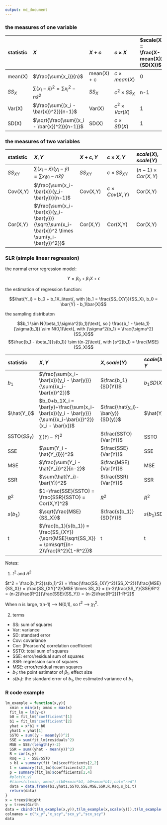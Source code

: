 ```yaml
---
output: md_document
---
```

### the measures of one variable

|statistic|$X$|$X+c$|$c \times X$| $scale(X) = \frac{X-mean(X)}{SD(X)}$|
|:--------|:------------------------|:---------------|:--------------------|:-----|
|mean(X)|$\frac{\sum{x_i}}{n}$|mean(X) + c|$c \times mean(X)$|0|
|$SS_X$|$\sum{(x_i - \bar{x})^2} = \sum{x_i^2} - n\bar{x}^2$|$SS_X$|$c^2 \times SS_X$|n-1|
|Var(X)|$\frac{\sum{(x_i - \bar{x})^2}}{n-1}$|Var(X)|$c^2 \times Var(X)$|1|
|SD(X)|$\sqrt{\frac{\sum{(x_i - \bar{x})^2}}{n-1}}$|SD(X)|$c \times SD(X)$|1|

### the measures of two variables

|statistic|$X,Y$|$X+c,Y$|$c \times X,Y$| $scale(X), scale(Y)$|
|:--------|:------------------------|:---------------|:--------------------|:-----|
|$SS_{XY}$  |$\sum(x_i-\bar{x})(y_i-\bar{y}) = \sum{x_iy_i - n\bar{x}\bar{y}}$|$SS_{XY}$ |$c \times SS_{XY}$|$(n-1) \times  Cor(X,Y)$
|Cov(X,Y)   |$\frac{\sum(x_i-\bar{x})(y_i-\bar{y})}{n-1}$ |Cov(X,Y)|$c \times Cov(X,Y)$|Cor(X,Y)
|Cor(X,Y)   |$\frac{\sum(x_i-\bar{x})(y_i-\bar{y})}{\sqrt{\sum(x_i-\bar{x})^2 \times \sum(y_i-\bar{y})^2}}$|Cor(X,Y)|Cor(X,Y)|Cor(X,Y)

### SLR (simple linear regression)

the normal error regression model:

$$Y = \beta_0 + \beta_1X + \epsilon$$

the estimation of regression function:

$$\hat{Y_i} = b_0 + b_1X_i\text{, with }b_1 = \frac{SS_{XY}}{SS_X}, b_0 = \bar{Y} - b_1\bar{X}$$


the sampling distributon

$$b_1  \sim N(\beta_1,\sigma^2(b_1))\text{, so } \frac{b_1 - \beta_1}{\sigma(b_1)} \sim N(0,1)\text{, with }\sigma^2(b_1) = \frac{\sigma^2}{SS_X}$$
$$\frac{b_1 - \beta_1}{s(b_1)} \sim t(n-2)\text{, with }s^2(b_1) = \frac{MSE}{SS_X}$$

|statistic|$X,Y$|$X, scale(Y)$|$scale(X), Y$|$scale(X),scale(Y)$|
|:--------|:------------------------|:---------------|:---------------|:---------------|
|$b_1$|$\frac{\sum(x_i-\bar{x})(y_i - \bar{y})}{\sum{(x_i-\bar{x})^2}}$|$\frac{b_1}{SD(Y)}$|$b_1SD(X)$|$b_1\frac{SD(X)}{SD(Y)} = Cor(X,Y)$
|$\hat{Y_i}$|$b_0+b_1X_i = \bar{y}+\frac{\sum(x_i-\bar{x})(y_i - \bar{y})}{\sum{(x_i-\bar{x})^2}}(x_i - \bar{x})$|$\frac{\hat{y_i}-\bar{y}}{SD(y)}$|$\hat{Y_i}$|$\frac{\hat{y_i}-\bar{y}}{SD(y)}$|
|SSTO($SS_Y$)|$\sum(Y_i - \bar{Y})^2$|$\frac{SSTO}{Var(Y)}$|SSTO|$\frac{SSTO}{Var(Y)}$|
|SSE|$\sum(Y_i - \hat{Y_{i}})^2$|$\frac{SSE}{Var(Y)}$|SSE|$\frac{SSE}{Var(Y)}$|
|MSE|$\frac{\sum(Y_i - \hat{Y_i})^2}{n-2}$|$\frac{MSE}{Var(Y)}$|MSE|$\frac{MSE}{Var(Y)}$|
|SSR|$\sum(\hat{Y_i}-\bar{Y})^2$|$\frac{SSR}{Var(Y)}$|SSR|$\frac{SSR}{Var(Y)}$|
|$R^2$|$1-\frac{SSE}{SSTO} = \frac{SSR}{SSTO} = Cor(X,Y)^2$|$R^2$|$R^2$|$R^2$|
|$s(b_1)$|$\sqrt{\frac{MSE}{SS_X}}$|$\frac{s(b_1)}{SD(Y)}$|$s(b_1)SD(X)$|$s(b_1)\frac{SD(X)}{SD(Y)}$
|t|$\frac{b_1}{s(b_1)} = \frac{SS_{XY}}{\sqrt{MSE}\sqrt{SS_X}} = \pm\sqrt{(n-2)\frac{R^2}{1-R^2}}$|t|t|t|

Notes:

1. $t^2$ and $R^2$

$t^2 = \frac{b_1^2}{s(b_1)^2} = \frac{\frac{SS_{XY}^2}{SS_X^2}}{\frac{MSE}{SS_X}} = \frac{SS_{XY}^2}{MSE \times SS_X} = (n-2)\frac{SS_Y}{SSE}R^2 = (n-2)\frac{R^2}{\frac{SSE}{SS_Y}} = (n-2)\frac{R^2}{1-R^2}$

When n is large, t(n-1) --> N(0,1), so $t^2$ --> $\chi^2_1$.

2. terms

- SS: sum of squares
- Var: variance
- SD: standard error
- Cov: covariance
- Cor: (Pearson's) correlation coefficient
- SSTO: total sum of squares
- SSE: error/residual sum of squares
- SSR: regression sum of squares
- MSE: error/residual mean squares
- $b_1$: the point estimator of $\beta_1$, effect size
- $s(b_1)$: the standard error of $b_1$, the estimated variance of $b_1$


### R code example

```r
lm_example = function(x,y){
  xmin = min(x); xmax = max(x)
  fit_lm = lm(y~x)
  b0 = fit_lm$"coefficient"[1]
  b1 = fit_lm$"coefficient"[2]
  yhat = x*b1 + b0
  yhat1 = yhat[1]
  SSTO = sum((y - mean(y))^2)
  SSE = sum(fit_lm$residuals^2)
  MSE = SSE/(length(y)-2)
  SSR = sum((yhat - mean(y))^2)
  R = cor(x,y)
  Rsq = 1 - SSE/SSTO
  s_b1 = summary(fit_lm)$coefficients[2,2]
  t = summary(fit_lm)$coefficients[2,3]
  p = summary(fit_lm)$coefficients[2,4]
  #plot(x,y)
  #lines(c(xmin, xmax),c(b0+xmin*b1, b0+xmax*b1),col="red")
  data = data.frame(b1,yhat1,SSTO,SSE,MSE,SSR,R,Rsq,s_b1,t)
  return(data)
}
x = trees$Height
y = trees$Girth
data = cbind(t(lm_example(x,y)),t(lm_example(x,scale(y))),t(lm_example(scale(x),y)),t(lm_example(scale(x),scale(y))))
colnames = c("x_y","x_scy","scx_y","scx_scy")
data
```